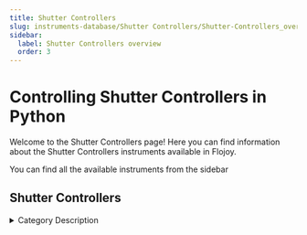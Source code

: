 ```yaml
---
title: Shutter Controllers
slug: instruments-database/Shutter Controllers/Shutter-Controllers_overview
sidebar:
  label: Shutter Controllers overview
  order: 3
---
```


# Controlling Shutter Controllers in Python

Welcome to the Shutter Controllers page! Here you can find information about the Shutter Controllers instruments available in Flojoy.

You can find all the available instruments from the sidebar



## Shutter Controllers

<details> 
<summary>Category Description</summary> 
Optical Shutters utilize a rotary, electro-mechanical actuator to provide millisecond shutter operation. During operation, these shutters remain in a closed position and then open when a pulse control signal is applied by an external controller. As long as the control voltage to the optical shutter remains high, the shutter stays open, but as soon as the voltage goes low, the shutter closes, providing inherent "fail-safe" operation. The frequency at which the device is opened and closed can be controlled. An optical sensor, which detects the shutter blade position in the housing, provides information that confirms the state of the optical shutter position. This makes it ideal in applications where a laser safety lockout is required.
</details> 

<div className="flex flex-wrap">

<InstrumentThumbnail 
    path='Shutter Controllers/thorlabs/sc10'
    img='https://res.cloudinary.com/dhopxs1y3/image/upload/v1691782726/Instruments/Shutter%20Controller/SC10/SC10.jpg'
    label='SC10'    
/>

</div>